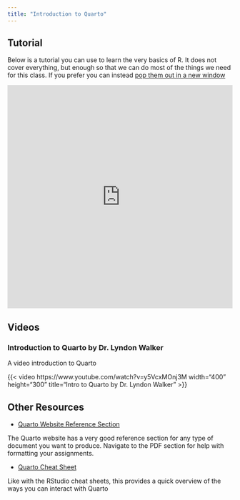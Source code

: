 ```yaml
---
title: "Introduction to Quarto"
---
```


## Tutorial

Below is a tutorial you can use to learn the very basics of R. It does not cover everything, but enough so that we can do most of the things we need for this class. If you prefer you can instead <a href=" http://3.145.56.130:3838/EC655quarto/" target="_blank">pop them out in a new window</a>

<div>

```{=html}
<p align="center"><iframe height="500" width="100%" frameborder="no" src="http://3.145.56.130:3838/EC655quarto/"> </iframe></p>
```

</div>

## Videos

### Introduction to Quarto by Dr. Lyndon Walker

A video introduction to Quarto

{{< video https://www.youtube.com/watch?v=y5VcxMOnj3M width="400" height="300" title="Intro to Quarto by Dr. Lyndon Walker" >}}

## Other Resources

- [Quarto Website Reference Section](https://quarto.org/docs/reference/)

The Quarto website has a very good reference section for any type of document you want to produce.  Navigate to the PDF section for help with formatting your assignments.

- [Quarto Cheat Sheet](https://images.datacamp.com/image/upload/v1676540721/Marketing/Blog/Quarto_Cheat_Sheet.pdf)

Like with the RStudio cheat sheets, this provides a quick overview of the ways you can interact with Quarto
